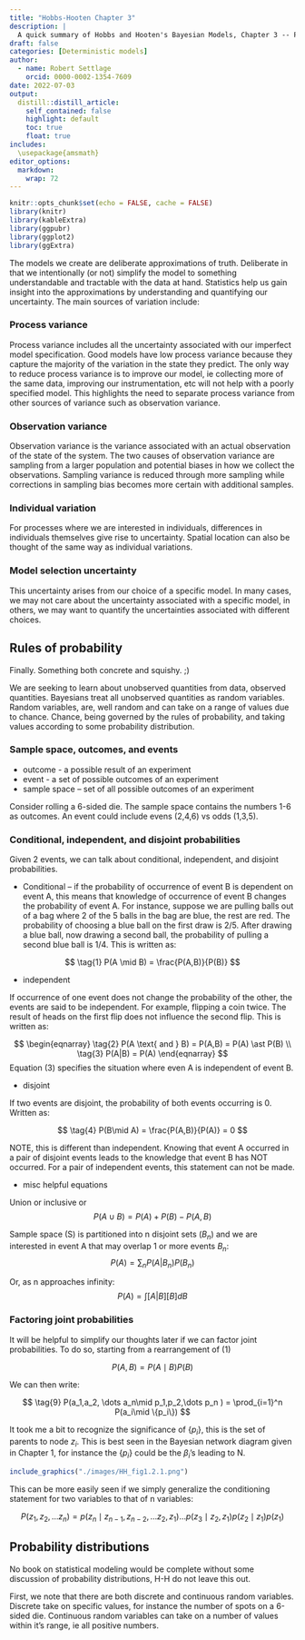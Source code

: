 ```yaml
---
title: "Hobbs-Hooten Chapter 3"
description: |
  A quick summary of Hobbs and Hooten's Bayesian Models, Chapter 3 -- Principles of Probability.
draft: false
categories: [Deterministic models]
author:
  - name: Robert Settlage
    orcid: 0000-0002-1354-7609
date: 2022-07-03
output:
  distill::distill_article:
    self_contained: false
    highlight: default
    toc: true
    float: true
includes:
  \usepackage{amsmath}
editor_options: 
  markdown: 
    wrap: 72
---
```



```r
knitr::opts_chunk$set(echo = FALSE, cache = FALSE)
library(knitr)
library(kableExtra)
library(ggpubr)
library(ggplot2)
library(ggExtra)
```

The models we create are deliberate approximations of truth.  Deliberate in that we intentionally (or not) simplify the model to something understandable and tractable with the data at hand.  Statistics help us gain insight into the approximations by understanding and quantifying our uncertainty.  The main sources of variation include:

### Process variance

Process variance includes all the uncertainty associated with our imperfect model specification.  Good models have low process variance because they capture the majority of the variation in the state they predict.  The only way to reduce process variance is to improve our model, ie collecting more of the same data, improving our instrumentation, etc will not help with a poorly specified model.  This highlights the need to separate process variance from other sources of variance such as observation variance.

### Observation variance

Observation variance is the variance associated with an actual observation of the state of the system.  The two causes of observation variance are sampling from a larger population and potential biases in how we collect the observations.  Sampling variance is reduced through more sampling while corrections in sampling bias becomes more certain with additional samples.

### Individual variation

For processes where we are interested in individuals, differences in individuals themselves give rise to uncertainty.  Spatial location can also be thought of the same way as individual variations.

### Model selection uncertainty

This uncertainty arises from our choice of a specific model.  In many cases, we may not care about the uncertainty associated with a specific model, in others, we may want to quantify the uncertainties associated with different choices.

## Rules of probability

Finally.  Something both concrete and squishy.  ;)

We are seeking to learn about unobserved quantities from data, observed quantities.  Bayesians treat all unobserved quantities as random variables.  Random variables, are, well random and can take on a range of values due to chance.  Chance, being governed by the rules of probability, and taking values according to some probability distribution.

### Sample space, outcomes, and events

+ outcome - a possible result of an experiment  
+ event - a set of possible outcomes of an experiment  
+ sample space -- set of all possible outcomes of an experiment  

Consider rolling a 6-sided die.  The sample space contains the numbers 1-6 as outcomes.  An event could include evens (2,4,6) vs odds (1,3,5).  

### Conditional, independent, and disjoint probabilities

Given 2 events, we can talk about conditional, independent, and disjoint probabilities.  

+ Conditional -- if the probability of occurrence of event B is dependent on event A, this means that knowledge of occurrence of event B changes the probability of event A.  For instance, suppose we are pulling balls out of a bag where 2 of the 5 balls in the bag are blue, the rest are red.  The probability of choosing a blue ball on the first draw is 2/5.  After drawing a blue ball, now drawing a second ball, the probability of pulling a second blue ball is 1/4.  This is written as:

$$
\tag{1}
P(A \mid B) = \frac{P(A,B)}{P(B)}
$$



+ independent  

If occurrence of one event does not change the probability of the other, the events are said to be independent.  For example, flipping a coin twice.  The result of heads on the first flip does not influence the second flip.  This is written as:

$$
\begin{eqnarray}
\tag{2}
P(A \text{ and } B) = P(A,B) = P(A) \ast P(B) \\
\tag{3}
P(A|B) = P(A)
\end{eqnarray}
$$
Equation (3) specifies the situation where even A is independent of event B.


+ disjoint

If two events are disjoint, the probability of both events occurring is 0.  Written as:

$$
\tag{4}
P(B\mid A) = \frac{P(A,B)}{P(A)} = 0
$$

NOTE, this is different than independent.  Knowing that event A occurred in a pair of disjoint events leads to the knowledge that event B has NOT occurred.  For a pair of independent events, this statement can not be made.

+ misc helpful equations

Union or inclusive or
$$
\tag{5}
P(A \cup B) = P(A) + P(B) - P(A,B)
$$

Sample space (S) is partitioned into n disjoint sets ($B_n$) and we are interested in event A that may overlap 1 or more events $B_n$:
$$
\tag{6}
P(A) = \sum_n P(A|B_n)P(B_n) 
$$

Or, as n approaches infinity:
$$
\tag{7}
P(A) = \int [A|B][B] dB 
$$

### Factoring joint probabilities

It will be helpful to simplify our thoughts later if we can factor joint probabilities.  To do so, starting from a rearrangement of (1)

$$
\tag{8}
P(A,B) = P(A\mid B)P(B)
$$

We can then write:

$$
\tag{9}
P(a_1,a_2, \dots a_n\mid p_1,p_2,\dots p_n ) = \prod_{i=1}^n P(a_i\mid \{p_i\})
$$

It took me a bit to recognize the significance of $\{p_i\}$, this is the set of parents to node $z_i$.  This is best seen in the Bayesian network diagram given in Chapter 1, for instance the $\{p_i\}$ could be the $\beta_i$'s leading to N.

```r
include_graphics("./images/HH_fig1.2.1.png")
```

This can be more easily seen if we simply generalize the conditioning statement for two variables to that of n variables:

$$
\tag{10}
P(z_1,z_2, \dots z_n ) = p(z_n \mid z_{n-1}, z_{n-2}, \dots z_2, z_1) \dots p(z_3 \mid z_2, z_1) p(z_2 \mid z_1) p(z_1)
$$

## Probability distributions

No book on statistical modeling would be complete without some discussion of probability distributions, H-H do not leave this out.

First, we note that there are both discrete and continuous random variables.  Discrete take on specific values, for instance the number of spots on a 6-sided die.  Continuous random variables can take on a number of values within it's range, ie all positive numbers.

